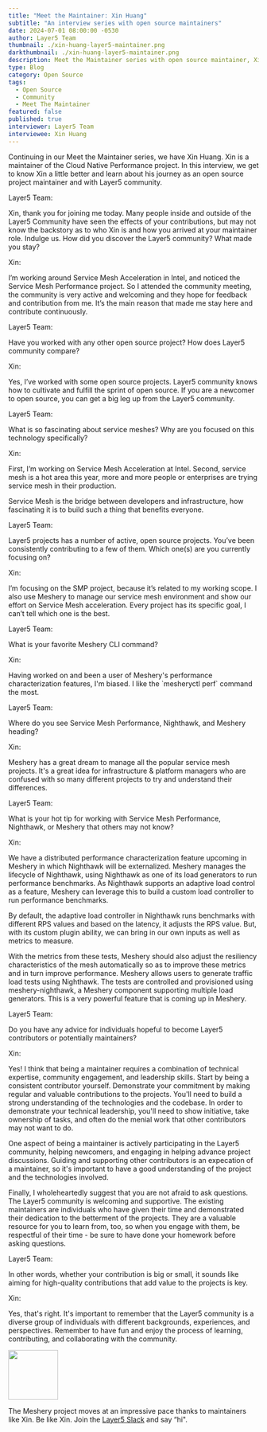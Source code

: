 ```yaml
---
title: "Meet the Maintainer: Xin Huang"
subtitle: "An interview series with open source maintainers"
date: 2024-07-01 08:00:00 -0530
author: Layer5 Team
thumbnail: ./xin-huang-layer5-maintainer.png
darkthumbnail: ./xin-huang-layer5-maintainer.png
description: Meet the Maintainer series with open source maintainer, Xin Huang
type: Blog
category: Open Source
tags:
  - Open Source
  - Community
  - Meet The Maintainer
featured: false
published: true
interviewer: Layer5 Team
interviewee: Xin Huang
---
```



<BlogWrapper>
<MeetTheMaintainer>

<div class="intro">
<p>Continuing in our Meet the Maintainer series, we have <Link to="/community/members/xin-huang">Xin Huang</Link>. Xin is a maintainer of the <Link to="/projects/service-mesh-performance">Cloud Native Performance</Link> project. In this interview, we get to know Xin a little better and learn about his journey as an open source project maintainer and with Layer5 community.</p>
</div>

<div class="interviewer">
<span>Layer5 Team:</span>
  <p>
    Xin, thank you for joining me today. Many people inside and outside of the Layer5 Community have seen the effects of your contributions, but may not know the backstory as to who Xin  is and how you arrived at your maintainer role. Indulge us. How did you discover the Layer5 community? What made you stay?
  </p>
</div>

<div class="interviewee">
<span>Xin:</span>
  <p>
    I’m working around Service Mesh Acceleration in Intel, and noticed the Service Mesh Performance project. So I attended the community meeting, the community is very active and welcoming and they hope for feedback and contribution from me. It’s the main reason that made me stay here and contribute continuously.
  </p>
</div>

<div class="interviewer">
<span>Layer5 Team:</span>
  <p>
     Have you worked with any other open source project? How does <Link to="/community">Layer5 community</Link> compare?
  </p>
</div>

<div class="interviewee">
<span>Xin:</span>
  <p>Yes, I’ve worked with some open source projects. Layer5 community knows how to cultivate and  fulfill the sprint of open source. If you are a newcomer to open source, you can get a big leg up from the Layer5 community.</p>
</div>

<div class="interviewer">
<span>Layer5 Team:</span>
  <p>
    What is so fascinating about service meshes? Why are you focused on this technology specifically?
  </p>
</div>

<div class="interviewee">
<span>Xin:</span>
  <p> 
    First, I’m working on Service Mesh Acceleration at Intel. Second, service mesh is a hot area this year, more and more people or enterprises are trying service mesh in their production.
  </p>
  <p>Service Mesh is the bridge between developers and infrastructure, how fascinating it is to build such a thing that benefits everyone.</p>
</div>

<div class="interviewer">
<span>Layer5 Team:</span>
  <p>
  <Link to="/projects">Layer5 projects</Link> has a number of active, open source projects. You’ve been consistently contributing to a few of them. Which one(s) are you currently focusing on?
  </p>
</div>

<div class="interviewee">
<span>Xin:</span>
  <p>
    I’m focusing on the SMP project, because it’s related to my working scope. I also use Meshery to manage our service mesh environment and show our effort on Service Mesh acceleration. Every project has its specific goal, I can’t tell which one is the best.
  </p>
</div>

<div class="interviewer">
<span>Layer5 Team:</span>
  <p>
    What is your favorite Meshery CLI command?
  </p>
</div>

<div class="interviewee">
<span>Xin:</span>
  <p>
    Having worked on and been a user of Meshery's performance characterization features, I'm biased. I like the `mesheryctl perf` command the most.
  </p>
</div>

<div class="interviewer">
<span>Layer5 Team:</span>
  <p>
    Where do you see Service Mesh Performance, Nighthawk, and Meshery heading?
  </p>
</div>

<div class="interviewee">
<span>Xin:</span>
  <p>
    Meshery has a great dream to manage all the popular service mesh projects. It's a great idea for infrastructure & platform managers who are confused with so many different projects to try and understand their differences.
  </p>
</div>

<div class="interviewer">
<span>Layer5 Team:</span>
  <p>
    What is your hot tip for working with Service Mesh Performance, Nighthawk, or Meshery that others may not know?
  </p>
</div>

<div class="interviewee">
<span>Xin:</span>
  <p>
    We have a distributed performance characterization feature upcoming in Meshery in which <Link to="/project/nighthawk">Nighthawk</Link> will be externalized. Meshery manages the lifecycle of Nighthawk, using Nighthawk as one of its load generators to run performance benchmarks. As Nighthawk supports an adaptive load control as a feature, Meshery can leverage this to build a custom load controller to run performance benchmarks.</p>

<p>By default, the adaptive load controller in Nighthawk runs benchmarks with different RPS values and based on the latency, it adjusts the RPS value. But, with its custom plugin ability, we can bring in our own inputs as well as metrics to measure.</p>

<p>With the metrics from these tests, Meshery should also adjust the resiliency characteristics of the mesh automatically so as to improve these metrics and in turn improve performance. Meshery allows users to generate traffic load tests using Nighthawk. The tests are controlled and provisioned using meshery-nighthawk, a Meshery component supporting multiple load generators. This is a very powerful feature that is coming up in Meshery.
  </p>
</div>

<div class="interviewer">
<span>Layer5 Team:</span><p> Do you have any advice for individuals hopeful to become Layer5 contributors or potentially maintainers?
</p></div>

<div class="interviewee">
<span>Xin:</span>
  <p>Yes! I think that being a maintainer requires a combination of technical expertise, community engagement, and leadership skills. Start by being a consistent contributor yourself. Demonstrate your commitment by making regular and valuable contributions to the projects. You'll need to build a strong understanding of the technologies and the codebase. In order to demonstrate your technical leadership, you'll need to show initiative, take ownership of tasks, and often do the menial work that other contributors may not want to do.</p>

  <p>One aspect of being a maintainer is actively participating in the Layer5 community, helping newcomers, and engaging in helping advance project discussions. Guiding and supporting other contributors is an expecation of a maintainer, so it's important to have a good understanding of the project and the technologies involved.</p>

  <p>Finally, I wholeheartedly suggest that you are not afraid to ask questions. The Layer5 community is welcoming and supportive. The existing maintainers are individuals who have given their time and demonstrated their dedication to the betterment of the projects. They are a valuable resource for you to learn from, too, so when you engage with them, be respectful of their time - be sure to have done your homework before asking questions.</p>
</div>

<div class="interviewer">
<span>Layer5 Team:</span><p>In other words, whether your contribution is big or small, it sounds like aiming for high-quality contributions that add value to the projects is key.</p></div>

<div class="interviewee">
<span>Xin:</span>
<p>Yes, that's right. It's important to remember that the Layer5 community is a diverse group of individuals with different backgrounds, experiences, and perspectives. Remember to have fun and enjoy the process of learning, contributing, and collaborating with the community.</p>
</div>

<div class="note"><img src={ForkLift} height="100px" /><p>The Meshery project moves at an impressive pace thanks to maintainers like Xin. Be like Xin. Join the <a href="https://slack.layer5.io">Layer5 Slack</a> and say “hi".</p></div>

</MeetTheMaintainer>
</BlogWrapper>